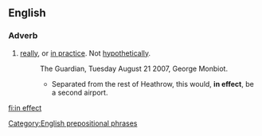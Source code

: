 ==English==

===Adverb===
{{en-adv|pos=[[in]] [[effect]]|-}}

# [[really]], or [[in practice]]. Not [[hypothetically]].
#:The Guardian, Tuesday August 21 2007, George Monbiot.
#:*Separated from the rest of Heathrow, this would, '''in effect''', be a second airport.

[[Category:English prepositional phrases]]

[[fi:in effect]]